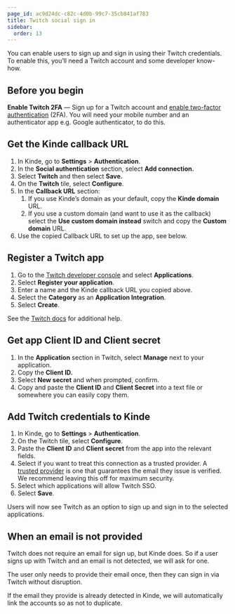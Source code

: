 ```yaml
---
page_id: ac9d24dc-c82c-4d0b-99c7-35cb841af783
title: Twitch social sign in
sidebar:
  order: 13
---
```


You can enable users to sign up and sign in using their Twitch credentials. To enable this, you’ll need a Twitch account and some developer know-how.

## **Before you begin**

**Enable Twitch 2FA** — Sign up for a Twitch account and [enable two-factor authentication](https://help.twitch.tv/s/article/two-factor-authentication?language=en_US) (2FA). You will need your mobile number and an authenticator app e.g. Google authenticator, to do this.

## **Get the Kinde callback URL**

1. In Kinde, go to **Settings** > **Authentication**.
2. In the **Social authentication** section, select **Add connection.**
3. Select **Twitch** and then select **Save.**
4. On the **Twitch** tile, select **Configure**.
5. In the **Callback URL** section:
   1. If you use Kinde’s domain as your default, copy the **Kinde domain** URL.
   2. If you use a custom domain (and want to use it as the callback) select the **Use custom domain instead** switch and copy the **Custom domain** URL.
6. Use the copied Callback URL to set up the app, see below.

## **Register a Twitch app**

1. Go to the [Twitch developer console](https://dev.twitch.tv/) and select **Applications**.
2. Select **Register your application**.
3. Enter a name and the Kinde callback URL you copied above.
4. Select the **Category** as an **Application Integration**.
5. Select **Create**.

See the [Twitch docs](https://dev.twitch.tv/docs/authentication/register-app#registering-your-app) for additional help.

## **Get app Client ID and Client secret**

1. In the **Application** section in Twitch, select **Manage** next to your application.
2. Copy the **Client ID.**
3. Select **New secret** and when prompted, confirm.
4. Copy and paste the **Client ID** and **Client Secret** into a text file or somewhere you can easily copy them.

## **Add Twitch credentials to Kinde**

1. In Kinde, go to **Settings** > **Authentication**.
2. On the Twitch tile, select **Configure**.
3. Paste the **Client ID** and **Client secret** from the app into the relevant fields.
4. Select if you want to treat this connection as a trusted provider. A [trusted provider](/authenticate/about-auth/identity-and-verification/) is one that guarantees the email they issue is verified. We recommend leaving this off for maximum security. 
5. Select which applications will allow Twitch SSO.
6. Select **Save**.

Users will now see Twitch as an option to sign up and sign in to the selected applications.

## When an email is not provided

Twitch does not require an email for sign up, but Kinde does. So if a user signs up with Twitch and an email is not detected, we will ask for one.

The user only needs to provide their email once, then they can sign in via Twitch without disruption.

If the email they provide is already detected in Kinde, we will automatically link the accounts so as not to duplicate.
